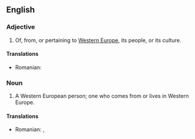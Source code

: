 ==English==

===Adjective===
{{en-adj|pos=[[Western]] [[European]]|-}}

# Of, from, or pertaining to [[Western Europe]], its people, or its culture.

====Translations====
{{trans-top|Western European}}
* Romanian: {{t|ro|vest-european}}
{{trans-bot}}

===Noun===
{{en-noun|sg=[[Western]] [[European]]}}

# A Western European person; one who comes from or lives in Western Europe.

====Translations====
{{trans-top|Western European person}}
* Romanian: {{t|ro|vest-european|m}}, {{t|ro|vest-europeană|f}}
{{trans-bot}}